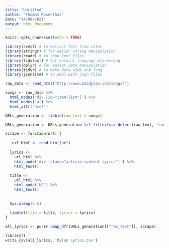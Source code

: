 ```yaml
---
title: "Untitled"
author: "Thomas Rosenthal"
date: "14/08/2021"
output: html_document
---
```


```r
knitr::opts_chunk$set(echo = TRUE)
```

```r
library(rvest) # to extract text from sites
library(stringr) # for easier string manipulation
library(readr) # to read text files
library(tidytext) # for natural language processing
library(dplyr) # for easier data manipulation
library(tidyr) # to make data wide and long
library(jsonlite) # to deal with json files
```

```r
raw_data <- read_html("http://www.bobdylan.com/songs/")
```


```r
songs <- raw_data %>% 
  html_nodes('div [id="item-list"]') %>% 
  html_nodes('a') %>% 
  html_attr("href") 
```

```r
URLs_generation <- tibble(raw_text = songs)
```


```r
URLs_generation <- URLs_generation %>% filter(str_detect(raw_text, 'songs')) %>% distinct()
```


```r
scrape <- function(url) {
  
   url_html <- read_html(url)
  
  lyrics <- 
    url_html %>% 
    html_node('div [class="article-content lyrics"]') %>% 
    html_text()
  
  title <- 
    url_html %>% 
    html_node('h2') %>% 
    html_text()
  
  
  Sys.sleep(2.5)
  
  tibble(title = title, lyrics = lyrics)
}
```


```r
all_lyrics <- purrr::map_dfr(URLs_generation[["raw_text"]], scrape)
```

```r
library()
write_csv(all_lyrics, 'Dylan Lyrics.csv')
```





